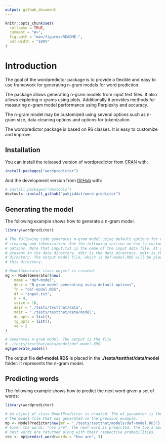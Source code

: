 ```yaml
---
output: github_document
---
```


<!-- README.md is generated from README.Rmd. Please edit that file -->

```r
knitr::opts_chunk$set(
  collapse = TRUE,
  comment = "#>",
  fig.path = "man/figures/README-",
  out.width = "100%"
)
```

# Introduction

<!-- badges: start -->
<!-- badges: end -->

The goal of the wordpredictor package is to provide a flexible and easy to use framework for generating n-gram models for word prediction.

The package allows generating n-gram models from input text files. It also allows exploring n-grams using plots. Additionally it provides methods for measuring n-gram model performance using Perplexity and accuracy.

The n-gram model may be customized using several options such as n-gram size, data cleaning options and options for tokenization.

The wordpredictor package is based on R6 classes. It is easy to customize and improve.

## Installation

You can install the released version of wordpredictor from [CRAN](https://CRAN.R-project.org) with:

``` r
install.packages("wordpredictor")
```

And the development version from [GitHub](https://github.com/) with:

``` r
# install.packages("devtools")
devtools::install_github("pakjiddat/word-predictor")
```
## Generating the model

The following example shows how to generate a n-gram model.

``` r
library(wordpredictor)

# The following code generates n-gram model using default options for data
# cleaning and tokenization. See the following section on how to customize these
# options. Note that input.txt is the name of the input data file. It should be
# present in the data directory. ddir is the data directory. mdir is the model
# directory. The output model file, which is def-model.RDS will be placed in
# this directory.

# ModelGenerator class object is created
mg <- ModelGenerator$new(
    name = "def-model",
    desc = "N-gram model generating using default options",
    fn = "def-model.RDS",
    df = "input.txt",
    n = 4,
    ssize = 10,
    ddir = "./tests/testthat/data",
    mdir = "./tests/testthat/data/model",
    dc_opts = list(),
    tg_opts = list(),
    ve = 2
)

# Generates n-gram model. The output is the file
# ./tests/testthat/data/model/def-model.RDS
mg$generate_model()
```

The output file **def-model.RDS** is placed in the **./tests/testthat/data/model** folder. It represents the n-gram model.

## Predicting words

The following example shows how to predict the next word given a set of words:

``` r
library(wordpredictor)

# An object of class ModelPredictor is created. The mf parameter is the name of
# the model file that was generated in the previous example.
mp <- ModelPredictor$new(mf = "./tests/testthat/models/def-model.RDS")
# Given the words: "how are", the next word is predicted. The top 3 most likely
# next words are returned along with their respective probabilities.
res <- mp$predict_word(words = "how are", 3)
```

